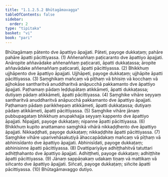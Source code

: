 ```yaml
---
title: "1.1.2.5.2 Bhūtagāmavagga"
tableOfContents: false
sidebar:
  order: 2
type: "tipitaka"
basket: "vi"
book: "pari"
---
```



<DynamicBreadcrumb />

<Division number="166" book="pari" e="ch" v="5" p="62">

<Paragraph number="396" book="pari">
Bhūtagāmaṃ pātento dve āpattiyo āpajjati. Pāteti, payoge dukkaṭaṃ; pahāre pahāre āpatti pācittiyassa. (1)
</Paragraph>

<Paragraph number="397" book="pari">
Aññenaññaṃ paṭicaranto dve āpattiyo āpajjati. Anāropite aññavādake aññenaññaṃ paṭicarati, āpatti dukkaṭassa; āropite aññavādake aññenaññaṃ paṭicarati, āpatti pācittiyassa. (2)
</Paragraph>

<Paragraph number="398" book="pari">
Bhikkhuṃ ujjhāpento dve āpattiyo āpajjati. Ujjhāpeti, payoge dukkaṭaṃ; ujjhāpite āpatti pācittiyassa. (3)
</Paragraph>

<Paragraph number="399" book="pari">
Saṃghikaṃ mañcaṃ vā pīṭhaṃ vā bhisiṃ vā kocchaṃ vā ajjhokāse santharitvā anuddharitvā anāpucchā pakkamanto dve āpattiyo āpajjati. Paṭhamaṃ pādaṃ leḍḍupātaṃ atikkāmeti, āpatti dukkaṭassa; dutiyaṃ pādaṃ atikkāmeti, āpatti pācittiyassa. (4)
</Paragraph>

<Paragraph number="400" book="pari">
Saṃghike vihāre seyyaṃ santharitvā anuddharitvā anāpucchā pakkamanto dve āpattiyo āpajjati. Paṭhamaṃ pādaṃ parikkhepaṃ atikkāmeti, āpatti dukkaṭassa; dutiyaṃ pādaṃ atikkāmeti, āpatti pācittiyassa. (5)
</Paragraph>

<Paragraph number="401" book="pari">
Saṃghike vihāre jānaṃ pubbupagataṃ bhikkhuṃ anupakhajja seyyaṃ kappento dve āpattiyo āpajjati. Nipajjati, payoge dukkaṭaṃ; nipanne āpatti pācittiyassa. (6)
</Paragraph>

<Paragraph number="402" book="pari">
Bhikkhuṃ kupito anattamano saṃghikā vihārā nikkaḍḍhento dve āpattiyo āpajjati. Nikkaḍḍhati, payoge dukkaṭaṃ; nikkaḍḍhite āpatti pācittiyassa. (7)
</Paragraph>

<Paragraph number="403" book="pari">
Saṃghike vihāre uparivehāsakuṭiyā āhaccapādakaṃ mañcaṃ vā pīṭhaṃ vā abhinisīdanto dve āpattiyo āpajjati. Abhinisīdati, payoge dukkaṭaṃ; abhinisinne āpatti pācittiyassa. (8)
</Paragraph>

<Paragraph number="404" book="pari">
Dvattipariyāye adhiṭṭhahitvā tatuttari adhiṭṭhahanto dve āpattiyo āpajjati. Adhiṭṭheti, payoge dukkaṭaṃ; adhiṭṭhite āpatti pācittiyassa. (9)
</Paragraph>

<Paragraph number="405" book="pari">
Jānaṃ sappāṇakaṃ udakaṃ tiṇaṃ vā mattikaṃ vā siñcanto dve āpattiyo āpajjati. Siñcati, payoge dukkaṭaṃ; siñcite āpatti pācittiyassa. (10)

</Paragraph>
</Division>

<Paragraph number="406" type="center" book="pari">
Bhūtagāmavaggo dutiyo.
</Paragraph>